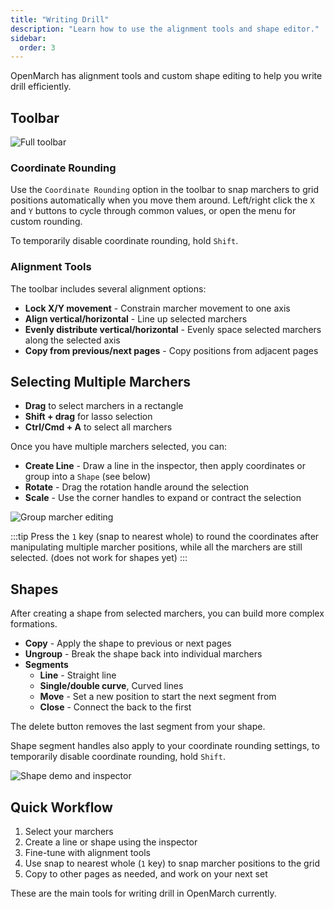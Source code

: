 ```yaml
---
title: "Writing Drill"
description: "Learn how to use the alignment tools and shape editor."
sidebar:
  order: 3
---
```


OpenMarch has alignment tools and custom shape editing to help you write drill efficiently.

## Toolbar

![Full toolbar](/docs/guides/writingDrill/toolbar.gif)

### Coordinate Rounding

Use the `Coordinate Rounding` option in the toolbar to snap marchers to grid positions automatically when you move them around. Left/right click the `X` and `Y` buttons to cycle through common values, or open the menu for custom rounding.

To temporarily disable coordinate rounding, hold `Shift`.

### Alignment Tools

The toolbar includes several alignment options:

- **Lock X/Y movement** - Constrain marcher movement to one axis
- **Align vertical/horizontal** - Line up selected marchers
- **Evenly distribute vertical/horizontal** - Evenly space selected marchers along the selected axis
- **Copy from previous/next pages** - Copy positions from adjacent pages

## Selecting Multiple Marchers

- **Drag** to select marchers in a rectangle
- **Shift + drag** for lasso selection
- **Ctrl/Cmd + A** to select all marchers

Once you have multiple marchers selected, you can:

- **Create Line** - Draw a line in the inspector, then apply coordinates or group into a `Shape` (see below)
- **Rotate** - Drag the rotation handle around the selection
- **Scale** - Use the corner handles to expand or contract the selection

![Group marcher editing](/docs/guides/writingDrill/groupMarcherEditing.gif)

:::tip
Press the `1` key (snap to nearest whole) to round the coordinates after manipulating multiple marcher positions, while all the marchers are still selected. (does not work for shapes yet)
:::

## Shapes

After creating a shape from selected marchers, you can build more complex formations.

- **Copy** - Apply the shape to previous or next pages
- **Ungroup** - Break the shape back into individual marchers
- **Segments**
  - **Line** - Straight line
  - **Single/double curve**, Curved lines
  - **Move** - Set a new position to start the next segment from
  - **Close** - Connect the back to the first

The delete button removes the last segment from your shape.

Shape segment handles also apply to your coordinate rounding settings, to temporarily disable coordinate rounding, hold `Shift`.

![Shape demo and inspector](/home/shapes-dark.png)

## Quick Workflow

1. Select your marchers
2. Create a line or shape using the inspector
3. Fine-tune with alignment tools
4. Use snap to nearest whole (`1` key) to snap marcher positions to the grid
5. Copy to other pages as needed, and work on your next set

These are the main tools for writing drill in OpenMarch currently.
